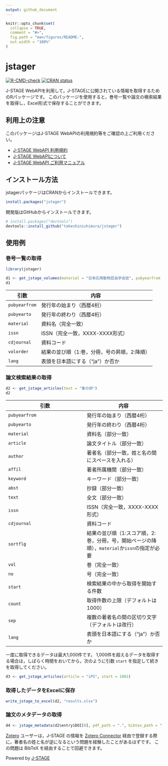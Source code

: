 ```yaml
---
output: github_document
---
```


<!-- README.md is generated from README.Rmd. Please edit that file -->

```r
knitr::opts_chunk$set(
  collapse = TRUE,
  comment = "#>",
  fig.path = "man/figures/README-",
  out.width = "100%"
)
```

# jstager

<!-- badges: start -->
[![R-CMD-check](https://github.com/takeshinishimura/jstager/actions/workflows/R-CMD-check.yaml/badge.svg)](https://github.com/takeshinishimura/jstager/actions/workflows/R-CMD-check.yaml)
[![CRAN status](https://www.r-pkg.org/badges/version/jstager)](https://CRAN.R-project.org/package=jstager)
<!-- badges: end -->

J-STAGE WebAPIを利用して，J-STAGEに公開されている情報を取得するためのRパッケージです。
このパッケージを使用すると，巻号一覧や論文の検索結果を取得し，Excel形式で保存することができます。


## 利用上の注意

このパッケージはJ-STAGE WebAPIの利用規約等をご確認の上ご利用ください。

- [J-STAGE WebAPI 利用規約](https://www.jstage.jst.go.jp/static/pages/WebAPI/-char/ja){target="_blank"}
- [J-STAGE WebAPIについて](https://www.jstage.jst.go.jp/static/pages/JstageServices/TAB3/-char/ja){target="_blank"}
- [J-STAGE WebAPI ご利用マニュアル](https://www.jstage.jst.go.jp/static/files/ja/manual_api.pdf){target="_blank"}


## インストール方法

jstagerパッケージはCRANからインストールできます。

``` r
install.packages("jstager")
```

開発版はGitHubからインストールできます。

``` r
# install.packages("devtools")
devtools::install_github("takeshinishimura/jstager")
```


## 使用例

### 巻号一覧の取得

```r
library(jstager)

d1 <- get_jstage_volumes(material = "日本応用動物昆虫学会誌", pubyearfrom = 2020)
d1
```

| 引数 | 内容 |
| --- | --- |
| `pubyearfrom` | 発行年の始まり（西暦4桁） |
| `pubyearto`   | 発行年の終わり（西暦4桁） |
| `material`    | 資料名（完全一致） |
| `issn`        | ISSN（完全一致，XXXX-XXXX形式） |
| `cdjournal`   | 資料コード |
| `volorder`    | 結果の並び順（1:巻，分冊，号の昇順，2:降順） |
| `lang`        | 表頭を日本語にする（"ja"）か否か |

### 論文検索結果の取得

```r
d2 <- get_jstage_articles(text = "象の卵")
d2
```

| 引数 | 内容 |
| --- | --- |
| `pubyearfrom` | 発行年の始まり（西暦4桁） |
| `pubyearto`   | 発行年の終わり（西暦4桁） |
| `material`    | 資料名（部分一致） |
| `article`     | 論文タイトル（部分一致） |
| `author`      | 著者名（部分一致，姓と名の間にスペースを入れる） |
| `affil`       | 著者所属機関（部分一致） |
| `keyword`     | キーワード（部分一致） |
| `abst`        | 抄録（部分一致） |
| `text`        | 全文（部分一致） |
| `issn`        | ISSN（完全一致，XXXX-XXXX形式） |
| `cdjournal`   | 資料コード |
| `sortflg`     | 結果の並び順（1:スコア順，2:巻，分冊，号，開始ページの降順），`material`か`issn`の指定が必要 |
| `vol`         | 巻（完全一致） |
| `no`          | 号（完全一致） |
| `start`       | 検索結果の中から取得を開始する件数 |
| `count`       | 取得件数の上限（デフォルトは1000） |
| `sep`         | 複数の著者名の間の区切り文字（デフォルトは改行） |
| `lang`        | 表頭を日本語にする（"ja"）か否か |

一度に取得できるデータは最大1,000件です。
1,000件を超えるデータを取得する場合は，しばらく時間をおいてから，次のように引数 `start` を指定して続きを取得してください。

```r
d3 <- get_jstage_articles(article = "iPS", start = 1001)
```

### 取得したデータをExcelに保存

```r
write_jstage_to_excel(d2, "results.xlsx")
```

### 論文のメタデータの取得

```r
d4 <- jstage_metadata(d2$entry$DOI[8], pdf_path = ".", bibtex_path = ".")
```

[Zotero](https://www.zotero.org/){target="_blank"} ユーザーは，J-STAGE の情報を [Zotero Connector](https://www.zotero.org/download/connectors){target="_blank"} 経由で登録する際に，著者名の姓と名が逆になるという問題を経験したことがあるはずです。
この問題は BibTeX を経由することで回避できます。

Powered by [J-STAGE](https://www.jstage.jst.go.jp/browse/-char/ja){target="_blank"}
